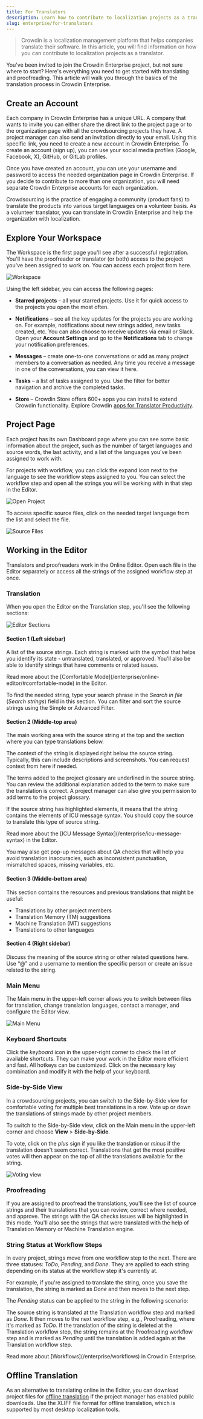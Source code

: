 ```yaml
---
title: For Translators
description: Learn how to contribute to localization projects as a translator
slug: enterprise/for-translators
---
```



> Crowdin is a localization management platform that helps companies translate their software. In this article, you will find information on how you can contribute to localization projects as a translator.

You've been invited to join the Crowdin Enterprise project, but not sure where to start? Here's everything you need to get started with translating and proofreading. This article will walk you through the basics of the translation process in Crowdin Enterprise.

## Create an Account

Each company in Crowdin Enterprise has a unique URL. A company that wants to invite you can either share the direct link to the project page or to the organization page with all the crowdsourcing projects they have. A project manager can also send an invitation directly to your email. Using this specific link, you need to create a new account in Crowdin Enterprise. To create an account (sign up), you can use your social media profiles (Google, Facebook, X), GitHub, or GitLab profiles.

Once you have created an account, you can use your username and password to access the needed organization page in Crowdin Enterprise. If you decide to contribute to more than one organization, you will need separate Crowdin Enterprise accounts for each organization.

<CardGrid>
  <LinkCard
    title="Signing Up by an Invitation"
    href="/enterprise/organization#signing-up-by-an-invitation"
  />
  <LinkCard
    title="Account Settings"
    href="/enterprise/account-settings/"
  />
</CardGrid>

<Aside type="tip" title="Volunteer translator?">
  Crowdsourcing is the practice of engaging a community (product fans) to translate the products into various target languages on a volunteer basis. As a volunteer translator, you can translate in Crowdin Enterprise and help the organization with localization.
</Aside>

## Explore Your Workspace

The Workspace is the first page you'll see after a successful registration. You'll have the proofreader or translator (or both) access to the project you've been assigned to work on. You can access each project from here.

<Image src={translatorsWorkspace} alt="Workspace" />

Using the left sidebar, you can access the following pages:

* **Starred projects** &ndash; all your starred projects. Use it for quick access to the projects you open the most often.

* **Notifications** &ndash; see all the key updates for the projects you are working on. For example, notifications about new strings added, new tasks created, etc. You can also choose to receive updates via email or Slack.
Open your **Account Settings** and go to the **Notifications** tab to change your notification preferences.

* **Messages** &ndash; create one-to-one conversations or add as many project members to a conversation as needed. Any time you receive a message in one of the conversations, you can view it here.

* **Tasks** &ndash; a list of tasks assigned to you. Use the filter for better navigation and archive the completed tasks.

* **Store** &ndash; Crowdin Store offers 600+ apps you can install to extend Crowdin functionality. Explore Crowdin [apps for Translator Productivity](https://store.crowdin.com/categories/translator-productivity).

<CardGrid>
  <LinkCard
    title="Notifications"
    href="/enterprise/notifications/"
  />
  <LinkCard
    title="User Tasks"
    href="/enterprise/user-tasks/"
  />
</CardGrid>

## Project Page

Each project has its own Dashboard page where you can see some basic information about the project, such as the number of target languages and source words, the last activity, and a list of the languages you've been assigned to work with.

For projects with workflow, you can click the expand icon next to the language to see the workflow steps assigned to you. You can select the workflow step and open all the strings you will be working with in that step in the Editor.

<Image src={openProject} alt="Open Project" />

To access specific source files, click on the needed target language from the list and select the file.

<Image src={sourceFiles} alt="Source Files" />

## Working in the Editor

Translators and proofreaders work in the Online Editor. Open each file in the Editor separately or access all the strings of the assigned workflow step at once.

<LinkCard
  title="Online Editor"
  href="/enterprise/online-editor"
/>

### Translation

When you open the Editor on the Translation step, you'll see the following sections:

<Image src={onlineEditorSections} alt="Editor Sections" />

#### Section 1 (Left sidebar)

A list of the source strings. Each string is marked with the symbol that helps you identify its state - untranslated, translated, or approved. You'll also be able to identify strings that have comments or related issues.

<ReadMore>
  Read more about the [Comfortable Mode](/enterprise/online-editor/#comfortable-mode) in the Editor.
</ReadMore>

To find the needed string, type your search phrase in the *Search in file* (*Search strings*) field in this section. You can filter and sort the source strings using the Simple or Advanced Filter.

#### Section 2 (Middle-top area)

The main working area with the source string at the top and the section where you can type translations below.

The context of the string is displayed right below the source string. Typically, this can include descriptions and screenshots. You can request context from here if needed.

The terms added to the project glossary are underlined in the source string. You can review the additional explanation added to the term to make sure the translation is correct. A project manager can also give you permission to add terms to the project glossary.

If the source string has highlighted elements, it means that the string contains the elements of ICU message syntax. You should copy the source to translate this type of source string.

<ReadMore>
  Read more about the [ICU Message Syntax](/enterprise/icu-message-syntax) in the Editor.
</ReadMore>

You may also get pop-up messages about QA checks that will help you avoid translation inaccuracies, such as inconsistent punctuation, mismatched spaces, missing variables, etc.

#### Section 3 (Middle-bottom area)

This section contains the resources and previous translations that might be useful:

* Translations by other project members
* Translation Memory (TM) suggestions
* Machine Translation (MT) suggestions
* Translations to other languages

#### Section 4 (Right sidebar)

Discuss the meaning of the source string or other related questions here. Use “@” and a username to mention the specific person or create an issue related to the string.

### Main Menu

The Main menu <Icon name="mdi:menu" class="inline-icon" /> in the upper-left corner allows you to switch between files for translation, change translation languages, contact a manager, and configure the Editor view.

<Image src={volunteerEditorMenu} alt="Main Menu" />

### Keyboard Shortcuts

Click the *keyboard* <Icon name="mdi:keyboard" class="inline-icon" /> icon in the upper-right corner to check the list of available shortcuts. They can make your work in the Editor more efficient and fast. All hotkeys can be customized. Click on the necessary key combination and modify it with the help of your keyboard.

### Side-by-Side View

In a crowdsourcing projects, you can switch to the Side-by-Side view for comfortable voting for multiple best translations in a row. Vote up or down the translations of strings made by other project members.

To switch to the Side-by-Side view, click on the Main menu <Icon name="mdi:menu" class="inline-icon" /> in the upper-left corner and choose **View** > **Side-by-Side**.

To vote, click on the *plus* <Icon name="mdi:plus" class="inline-icon" /> sign if you like the translation or *minus* <Icon name="mdi:minus" class="inline-icon" /> if the translation doesn't seem correct. Translations that get the most positive votes will then appear on the top of all the translations available for the string.

<Image src={votingView} alt="Voting view" />

### Proofreading

If you are assigned to proofread the translations, you'll see the list of source strings and their translations that you can review, correct where needed, and approve.
The strings with the QA checks issues will be highlighted in this mode. You'll also see the strings that were translated with the help of Translation Memory or Machine Translation engine.

### String Status at Workflow Steps

In every project, strings move from one workflow step to the next. There are three statuses: *ToDo*, *Pending*, and *Done*. They are applied to each string depending on its status at the workflow step it's currently at.

For example, if you're assigned to translate the string, once you save the translation, the string is marked as *Done* and then moves to the next step.

The *Pending* status can be applied to the string in the following scenario:

The source string is translated at the Translation workflow step and marked as *Done*. It then moves to the next workflow step, e.g., Proofreading, where it's marked as *ToDo*. If the translation of the string is deleted at the Translation workflow step, the string remains at the Proofreading workflow step and is marked as *Pending* until the translation is added again at the Translation workflow step.

<ReadMore>
  Read more about [Workflows](/enterprise/workflows) in Crowdin Enterprise.
</ReadMore>

## Offline Translation

As an alternative to translating online in the Editor, you can download project files for [offline translation](/enterprise/offline-translation) if the project manager has enabled public downloads. Use the XLIFF file format for offline translation, which is supported by most desktop localization tools.
